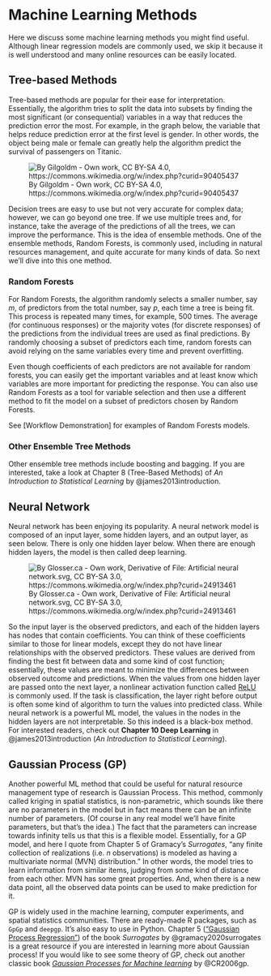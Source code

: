 # Machine Learning Methods  

Here we discuss some machine learning methods you might find useful. Although linear regression models are commonly used, we skip it because it is well understood and many online resources can be easily located.   

## Tree-based Methods  

Tree-based methods are popular for their ease for interpretation. Essentially, the algorithm tries to split the data into subsets by finding the most significant (or consequential) variables in a way that reduces the prediction error the most. For example, in the graph below, the variable that helps reduce prediction error at the first level is gender. In other words, the object being male or female can greatly help the algorithm predict the survival of passengers on Titanic. 

![By Gilgoldm - Own work, CC BY-SA 4.0, https://commons.wikimedia.org/w/index.php?curid=90405437](images/Decision_Tree.jpg)

Decision trees are easy to use but not very accurate for complex data; however, we can go beyond one tree. If we use multiple trees and, for instance, take the average of the predictions of all the trees, we can improve the performance. This is the idea of ensemble methods. One of the ensemble methods, Random Forests, is commonly used, including in natural resources management, and quite accurate for many kinds of data. So next we'll dive into this one method.  

### Random Forests  

For Random Forests, the algorithm randomly selects a smaller number, say $m$, of predictors from the total number, say $p$, each time a tree is being fit. This process is repeated many times, for example, $500$ times. The average (for continuous responses) or the majority votes (for discrete responses) of the predictions from the individual trees are used as final predictions. By randomly choosing a subset of predictors each time, random forests can avoid relying on the same variables every time and prevent overfitting.  

Even though coefficients of each predictors are not available for random forests, you can easily get the important variables and at least know which variables are more important for predicting the response. You can also use Random Forests as a tool for variable selection and then use a different method to fit the model on a subset of predictors chosen by Random Forests.   

See [Workflow Demonstration] for examples of Random Forests models. 

### Other Ensemble Tree Methods  

Other ensemble tree methods include boosting and bagging. If you are interested, take a look at Chapter 8 (Tree-Based Methods) of *An Introduction to Statistical Learning* by @james2013introduction.  

## Neural Network  

Neural network has been enjoying its popularity. A neural network model is composed of an input layer, some hidden layers, and an output layer, as seen below. There is only one hidden layer below. When there are enough hidden layers, the model is then called deep learning. 

![By Glosser.ca - Own work, Derivative of File: Artificial neural network.svg, CC BY-SA 3.0, https://commons.wikimedia.org/w/index.php?curid=24913461](images/Colored_neural_network.svg.png)

So the input layer is the observed predictors, and each of the hidden layers has nodes that contain coefficients. You can think of these coefficients similar to those for linear models, except they do not have linear relationships with the observed predictors. These values are derived from finding the best fit between data and some kind of cost function; essentially, these values are meant to minimize the differences between observed outcome and predictions. When the values from one hidden layer are passed onto the next layer, a nonlinear activation function called [ReLU](https://en.wikipedia.org/wiki/Rectifier_(neural_networks)) is commonly used. If the task is classification, the layer right before output is often some kind of algorithm to turn the values into predicted class. While neural network is a powerful ML model, the values in the nodes in the hidden layers are not interpretable. So this indeed is a black-box method. For interested readers, check out **Chapter 10 Deep Learning** in @james2013introduction (*An Introduction to Statistical Learning*).  

## Gaussian Process (GP)  

Another powerful ML method that could be useful for natural resource management type of research is Gaussian Process. This method, commonly called kriging in spatial statistics, is non-parametric, which sounds like there are no parameters in the model but in fact means there can be an infinite number of parameters. (Of course in any real model we'll have finite parameters, but that's the idea.) The fact that the parameters can increase towards infinity tells us that this is a flexible model. Essentially, for a GP model, and here I quote from Chapter 5 of Gramacy's *Surrogates*, "any finite collection of realizations (i.e. $n$ observations) is modeled as having a multivariate normal (MVN) distribution." In other words, the model tries to learn information from similar items, judging from some kind of distance from each other. MVN has some great properties. And, when there is a new data point, all the observed data points can be used to make prediction for it. 

GP is widely used in the machine learning, computer experiments, and spatial statistics communities. There are ready-made R packages, such as `GpGp` and `deepgp`. It's also easy to use in Python. Chapter 5 (["Gaussian Process Regression"](https://bookdown.org/rbg/surrogates/chap5.html)) of the book *Surrogates* by @gramacy2020surrogates is a great resource if you are interested in learning more about Gaussian process! If you would like to see some theory of GP, check out another classic book [*Gaussian Processes for Machine learning*](https://gaussianprocess.org/gpml/) by @CR2006gp.    
